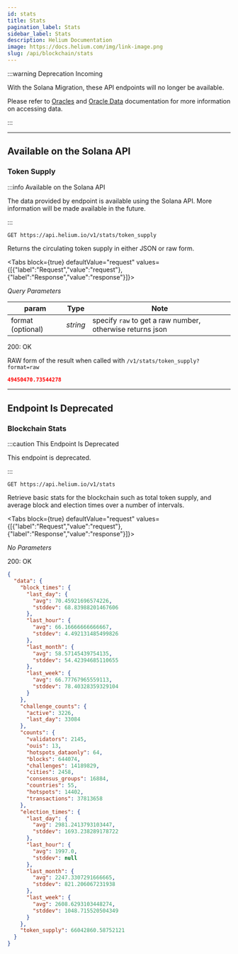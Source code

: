 ```yaml
---
id: stats
title: Stats
pagination_label: Stats
sidebar_label: Stats
description: Helium Documentation
image: https://docs.helium.com/img/link-image.png
slug: /api/blockchain/stats
---
```



:::warning Deprecation Incoming

With the Solana Migration, these API endpoints will no longer be available.

Please refer to [Oracles](/oracles) and [Oracle Data](/oracles/oracle-data) documentation for more
information on accessing data.

:::

---

## Available on the Solana API

### Token Supply

:::info Available on the Solana API

The data provided by endpoint is available using the Solana API. More information will be made
available in the future.

:::

```
GET https://api.helium.io/v1/stats/token_supply
```

Returns the circulating token supply in either JSON or raw form.

<Tabs
  block={true}
  defaultValue="request"
  values={[{"label":"Request","value":"request"},{"label":"Response","value":"response"}]}>
<TabItem value="request">

_Query Parameters_

| param             | Type     | Note                                                      |
| ----------------- | -------- | --------------------------------------------------------- |
| format (optional) | _string_ | specify `raw` to get a raw number, otherwise returns json |

</TabItem>
<TabItem value="response">

200: OK

RAW form of the result when called with `/v1/stats/token_supply?format=raw`

```json
49450470.73544278
```

</TabItem>
</Tabs>

---

## Endpoint Is Deprecated

### Blockchain Stats

:::caution This Endpoint Is Deprecated

This endpoint is deprecated.

:::

```
GET https://api.helium.io/v1/stats
```

Retrieve basic stats for the blockchain such as total token supply, and average block and election
times over a number of intervals.

<Tabs
  block={true}
  defaultValue="request"
  values={[{"label":"Request","value":"request"},{"label":"Response","value":"response"}]}>
<TabItem value="request">

_No Parameters_

</TabItem>
<TabItem value="response">

200: OK

```json
{
  "data": {
    "block_times": {
      "last_day": {
        "avg": 70.45921696574226,
        "stddev": 68.83988201467606
      },
      "last_hour": {
        "avg": 66.16666666666667,
        "stddev": 4.492131485499826
      },
      "last_month": {
        "avg": 58.57145439754135,
        "stddev": 54.42394685110655
      },
      "last_week": {
        "avg": 66.77767965559113,
        "stddev": 78.40328359329104
      }
    },
    "challenge_counts": {
      "active": 3226,
      "last_day": 33084
    },
    "counts": {
      "validators": 2145,
      "ouis": 13,
      "hotspots_dataonly": 64,
      "blocks": 644074,
      "challenges": 14189829,
      "cities": 2458,
      "consensus_groups": 16884,
      "countries": 55,
      "hotspots": 14402,
      "transactions": 37813658
    },
    "election_times": {
      "last_day": {
        "avg": 2981.2413793103447,
        "stddev": 1693.238289178722
      },
      "last_hour": {
        "avg": 1997.0,
        "stddev": null
      },
      "last_month": {
        "avg": 2247.3307291666665,
        "stddev": 821.206067231938
      },
      "last_week": {
        "avg": 2608.6293103448274,
        "stddev": 1048.715520504349
      }
    },
    "token_supply": 66042860.58752121
  }
}
```

</TabItem>
</Tabs>
